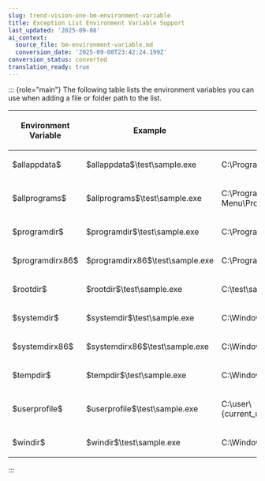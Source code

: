 ```yaml
---
slug: trend-vision-one-bm-environment-variable
title: Exception List Environment Variable Support
last_updated: '2025-09-08'
ai_context:
  source_file: bm-environment-variable.md
  conversion_date: '2025-09-08T23:42:24.199Z'
conversion_status: converted
translation_ready: true
---
```


::: {role="main"}
The following table lists the environment variables you can use when adding a file or folder path to the list.

<table>
<colgroup>
<col style="width: 20%" />
<col style="width: 40%" />
<col style="width: 40%" />
</colgroup>
<thead>
<tr>
<th><p>Environment Variable</p></th>
<th><p>Example</p></th>
<th><p>Equivalent Path</p></th>
</tr>
</thead>
<tbody>
<tr>
<td><p>$allappdata$</p></td>
<td><p>$allappdata$\test\sample.exe</p></td>
<td><p>C:\ProgramData\test\sample.exe</p></td>
</tr>
<tr>
<td><p>$allprograms$</p></td>
<td><p>$allprograms$\test\sample.exe</p></td>
<td><p>C:\ProgramData\Microsoft\Windows\Start Menu\Programs\test\sample.exe</p></td>
</tr>
<tr>
<td><p>$programdir$</p></td>
<td><p>$programdir$\test\sample.exe</p></td>
<td><p>C:\Program Files\test\sample.exe</p></td>
</tr>
<tr>
<td><p>$programdirx86$</p></td>
<td><p>$programdirx86$\test\sample.exe</p></td>
<td><p>C:\Program Files (x86)\test\sample.exe</p></td>
</tr>
<tr>
<td><p>$rootdir$</p></td>
<td><p>$rootdir$\test\sample.exe</p></td>
<td><p>C:\test\sample.exe</p></td>
</tr>
<tr>
<td><p>$systemdir$</p></td>
<td><p>$systemdir$\test\sample.exe</p></td>
<td><p>C:\Windows\System32\test\sample.exe</p></td>
</tr>
<tr>
<td><p>$systemdirx86$</p></td>
<td><p>$systemdirx86$\test\sample.exe</p></td>
<td><p>C:\Windows\SysWOW64\test\sample.exe</p></td>
</tr>
<tr>
<td><p>$tempdir$</p></td>
<td><p>$tempdir$\test\sample.exe</p></td>
<td><p>C:\Windows\Temp\test\sample.exe</p></td>
</tr>
<tr>
<td><p>$userprofile$</p></td>
<td><p>$userprofile$\test\sample.exe</p></td>
<td><p>C:\user\{current_user_account}\test\sample.exe</p></td>
</tr>
<tr>
<td><p>$windir$</p></td>
<td><p>$windir$\test\sample.exe</p></td>
<td><p>C:\Windows\test\sample.exe</p></td>
</tr>
</tbody>
</table>
:::
